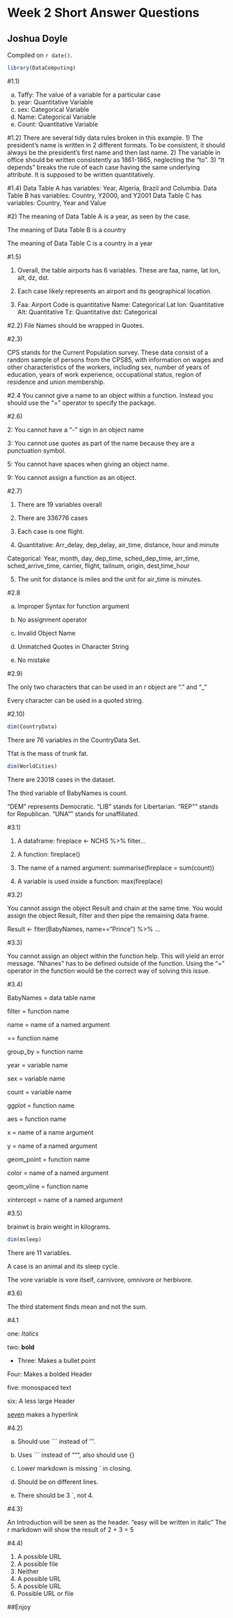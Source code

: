 # Week 2 Short Answer Questions

## Joshua Doyle 

<!-- leave this material as is -->
Compiled on `r date()`.

```r
library(DataComputing)
```
<!-- put your content after this line -->

#1.1) 

a) Taffy: The value of a variable for a particular case 
b) year: Quantitative Variable 
c) sex: Categorical Variable 
d) Name: Categorical Variable 
e) Count: Quantitative Variable 

#1.2)
There are several tidy data rules broken in this example. 1) The president's name is written in 2 different formats. To be consistent, it should always be the president's first name and then last name. 2) The variable in office should be written consistently as 1861-1865, neglecting the "to". 3) "It depends" breaks the rule of each case having the same underlying attribute. It is supposed to be written quantitatively.   


#1.4)
Data Table A has variables: Year, Algeria, Brazil and Columbia. 
Data Table B has variables: Country, Y2000, and Y2001
Data Table C has variables: Country, Year and Value

#2)
The meaning of Data Table A is a year, as seen by the case.

The meaning of Data Table B is a country

The meaning of Data Table C is a country in a year 


#1.5) 

1) Overall, the table airports has 6 variables. These are faa, name, lat lon, alt, dz, dst. 

2) Each case likely represents an airport and its geographical location. 

3) 
Faa: Airport Code is quantitative
Name: Categorical
Lat lon: Quantitative
Alt: Quantitative
Tz: Quantitative
dst: Categorical 


#2.2) 
File Names should be wrapped in Quotes.  

#2.3)

CPS stands for the Current Population survey. These data consist of a random sample of persons from the CPS85, with information on wages and other characteristics of the workers, including sex, number of years of education, years of work experience, occupational status, region of residence and union membership. 

#2.4
You cannot give a name to an object within a function. Instead you should use the "=" operator to specify the package.  

#2.6)

2: You cannot have a "-" sign in an object name

3: You cannot use quotes as part of the name because they are a punctuation symbol.

5: You cannot have spaces when giving an object name. 

9: You cannot assign a function as an object.

#2.7) 

1) There are 19 variables overall

2) There are 336776 cases

3) Each case is one flight. 

4)  
Quantitative: Arr_delay, dep_delay, air_time, distance, hour and minute

Categorical: Year, month, day, dep_time, sched_dep_time, arr_time, sched_arrive_time, carrier, flight, tailnum, origin, dest,time_hour

5) The unit for distance is miles and the unit for air_time is minutes. 

#2.8

a) Improper Syntax for function argument

b) No assignment operator

c) Invalid Object Name 

d) Unmatched Quotes in Character String 

e) No mistake

#2.9) 

The only two characters that can be used in an r object are "." and "_"

Every character can be used in a quoted string. 

#2.10) 

```r
dim(CountryData)
```

There are 76 variables in the CountryData Set. 

Tfat is the mass of trunk fat. 

```r
dim(WorldCities)
```

There are 23018 cases in the dataset. 

The third variable of BabyNames is count. 

"DEM" represents Democratic. "LIB" stands for Libertarian. "REP"" stands for Republican. "UNA"" stands for unaffiliated.

#3.1) 

1) 
A dataframe: 
fireplace <-
  NCHS %>%
  filter...

2) 
A function: fireplace()

3) 
The name of a named argument: summarise(fireplace = sum(count))

4)
A variable is used inside a function: max(fireplace)

#3.2)

You cannot assign the object Result and chain at the same time. You would assign the object Result, filter and then pipe the remaining data frame.

Result <-
  fiter(BabyNames, name=="Prince") %>%
  ...

#3.3) 

You cannot assign an object within the function help. This will yield an error message. "Nhanes" has to be defined outside of the function. Using the "=" operator in the function would be the correct way of solving this issue. 

#3.4) 

BabyNames = data table name 

filter = function name 

name = name of a named argument 

== function name 

group_by = function name 

year = variable name 

sex = variable name 

count = variable name  

ggplot = function name 

aes = function name

x = name of a name argument  

y = name of a named argument 

geom_point = function name 

color = name of a named argument  

geom_vline = function name 

xintercept = name of a named argument 


#3.5) 

brainwt is brain weight in kilograms. 

```r
dim(msleep)
```

There are 11 variables. 

A case is an animal and its sleep cycle.

The vore variable is vore itself, carnivore, omnivore or herbivore. 
 
#3.6)

The third statement finds mean and not the sum. 


#4.1

one: *Italics*

two: **bold**

* Three: Makes a bullet point 

Four: Makes a bolded Header

five: monospaced text

six: A less large Header

[seven](http://tiny.cc/dcf/index.html) makes a hyperlink


#4.2)

a) Should use ``` instead of '''.

b) Uses ``` instead of """, also should use {} 

c) Lower markdown is missing ` in closing.

d) Should be on different lines.

e) There should be 3 `, not 4. 

#4.3)

An Introduction will be seen as the header. 
"easy will be written in italic"
The r markdown will show the result of 2 + 3 = 5

#4.4)

1) A possible URL
2) A possible file 
3) Neither
4) A possible URL
5) A possible URL
6) Possible URL or file

##Enjoy 



